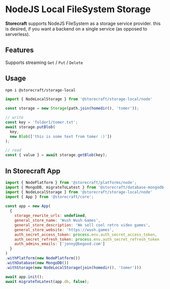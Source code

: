 # NodeJS Local FileSystem Storage

**Storecraft** supports NodeJS FileSystem as a storage service provider.
this is desired, if you want a backend on a single service (as opposed
to serverless).


## Features
Supports streaming `Get` / `Put` / `Delete`

## Usage

```bash
npm i @storecraft/storage-local
```

```js
import { NodeLocalStorage } from '@storecraft/storage-local/node'

const storage = new Storage(path.join(homedir(), 'tomer'));

// write
const key = 'folder1/tomer.txt';
await storage.putBlob(
  key,
  new Blob(['this is some text from tomer :)'])
);

// read
const { value } = await storage.getBlob(key);
```



## In Storecraft App

```js
import { NodePlatform } from '@storecraft/platforms/node';
import { MongoDB, migrateToLatest } from '@storecraft/database-mongodb-node'
import { NodeLocalStorage } from '@storecraft/storage-local/node'
import { App } from '@storecraft/core';
 
const app = new App(
  {
    storage_rewrite_urls: undefined,
    general_store_name: 'Wush Wush Games',
    general_store_description: 'We sell cool retro video games',
    general_store_website: 'https://wush.games',
    auth_secret_access_token: process.env.auth_secret_access_token,
    auth_secret_refresh_token: process.env.auth_secret_refresh_token
    auth_admins_emails: ['jonny@begood.com']
  }
)
.withPlatform(new NodePlatform())
.withDatabase(new MongoDB())
.withStorage(new NodeLocalStorage(join(homedir(), 'tomer')))

await app.init();
await migrateToLatest(app.db, false);

```
